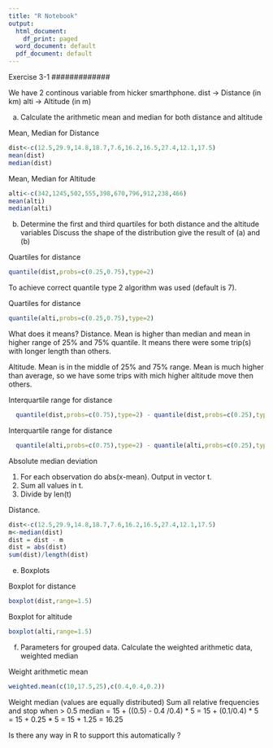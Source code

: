 ```yaml
---
title: "R Notebook"
output:
  html_document:
    df_print: paged
  word_document: default
  pdf_document: default
---
```


#############
Exercise 3-1
#############

We have 2 continous variable from hicker smarthphone.
dist -> Distance (in km)
alti -> Altitude (in m)

a) Calculate the arithmetic mean and median for both distance and altitude

Mean, Median for Distance

```r
dist<-c(12.5,29.9,14.8,18.7,7.6,16.2,16.5,27.4,12.1,17.5)
mean(dist)
median(dist)
```

Mean, Median for Altitude 

```r
alti<-c(342,1245,502,555,398,670,796,912,238,466)
mean(alti)
median(alti)
```

b) Determine the first and third quartiles for both distance and the altitude variables
Discuss the shape of the distribution give the result of (a) and (b)

Quartiles for distance

```r
quantile(dist,probs=c(0.25,0.75),type=2)
```
To achieve correct quantile type 2 algorithm was used (default is 7).


Quartiles for distance

```r
quantile(alti,probs=c(0.25,0.75),type=2)
```

What does it means? 
Distance. Mean is higher than median and mean in higher range of 25% and 75% quantile. It means 
there were some trip(s) with longer length than others.

Altitude. Mean is in the middle of 25% and 75% range. Mean is much higher than average, so we have some trips with mich higher 
altitude move then others.


Interquartile range for distance
```r
  quantile(dist,probs=c(0.75),type=2) - quantile(dist,probs=c(0.25),type=2)
```
Interquartile range for distance
```r
  quantile(alti,probs=c(0.75),type=2) - quantile(alti,probs=c(0.25),type=2)
```


Absolute median deviation

1. For each observation do abs(x-mean). Output in vector t.
2. Sum all values in t.
3. Divide by len(t)

Distance.
```r
dist<-c(12.5,29.9,14.8,18.7,7.6,16.2,16.5,27.4,12.1,17.5)
m<-median(dist)
dist = dist - m
dist = abs(dist)
sum(dist)/length(dist)
```
e) Boxplots

Boxplot for distance 
```r
boxplot(dist,range=1.5)
```

Boxplot for altitude
```r
boxplot(alti,range=1.5)
```

f) Parameters for grouped data. Calculate the weighted arithmetic data, weighted median

Weight arithmetic mean 
```r
weighted.mean(c(10,17.5,25),c(0.4,0.4,0.2))
```

Weight median (values are equally distributed)
Sum all relative frequencies and stop when > 0.5
median = 15 + ((0.5) - 0.4 /0.4) * 5 = 15 + (0.1/0.4) * 5 = 15 + 0.25 * 5 = 15 + 1.25 = 16.25 

Is there any way in R to support this automatically ?





